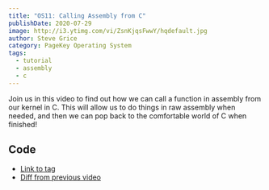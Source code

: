 ```yaml
---
title: "OS11: Calling Assembly from C"
publishDate: 2020-07-29
image: http://i3.ytimg.com/vi/ZsnKjqsFwwY/hqdefault.jpg
author: Steve Grice
category: PageKey Operating System
tags:
  - tutorial
  - assembly
  - c
---
```


Join us in this video to find out how we can call a function in assembly from our kernel in C. This will allow us to do things in raw assembly when needed, and then we can pop back to the comfortable world of C when finished!


<BlogYoutubeVideo videoId="ZsnKjqsFwwY" />

## Code

- [Link to tag](https://github.com/pagekeysolutions/pkos/releases/tag/vid%2Fos011)
- [Diff from previous video](https://github.com/pagekeysolutions/pkos/compare/vid/os010..vid/os011)
